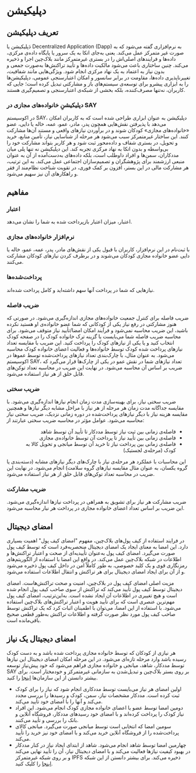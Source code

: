 <div style={{direction: 'rtl', textAlign: 'justify'}}>


#  دپلیکیشن 

## تعریف دپلیکیشن 

دَپلیکیشن یا Decentralized Application  (Dapp) به نرم‌افزاری گفته می‌شود که به صورت غیر متمرکز عمل می‌کند. یعنی به‌جای اتکا به یک سرور یا پایگاه داده‌ی مرکزی، داده‌ها و فرایندهای اصلی‌اش را در بستری غیرمتمرکز مانند بلاک‌چین اجرا و ذخیره می‌کند. چنین ساختاری باعث می‌شود مالکیت داده‌ها و تأیید تراکنش‌ها به‌صورت جمعی و بدون نیاز به اعتماد به یک نهاد مرکزی انجام شود. ویژگی‌هایی مانند شفافیت، تغییرناپذیری داده‌ها، مقاومت در برابر سانسور و امکان اعتبارسنجی عمومی، دپلیکیشن‌ها را به ابزاری پیشرو برای توسعه‌ی سیستم‌های باز و مشارکتی تبدیل کرده است؛ جایی که کاربران، نه‌تنها مصرف‌کننده، بلکه بخشی از شبکه‌ی اعتبارسنجی و تصمیم‌گیری هستند.

### دپلیکیشنِ خانواده‌های مجازی در SAY
در اکوسیستم SAY، دپلیکیشن به عنوان ابزاری طراحی شده است که به کاربران امکان می‌دهد با پذیرفتن نقش‌هایی همچون پدر، مادر، عمو، عمه، خاله یا دایی، عضو «خانواده‌های مجازی» کودکان شوند و در برآوردن نیازهای واقعی و مستند آن‌ها مشارکت کنند. این ساختار غیرمتمرکز سبب می‌شود هر مرحله از شناسایی نیاز، تأمین منابع، خرید و تحویل، در بستری شفاف و داده‌محور ثبت شود و هر کاربر بتواند مشارکت خود را بی‌واسطه و بدون اتکا به نهاد مرکزی تجربه کند.
این دپلیکیشن نه تنها پلی میان مددکاران، سمن‌ها و افراد داوطلب است، بلکه داده‌های به‌دست‌آمده از آن به عنوان منبعی ارزشمند برای پژوهشگران و تصمیم‌سازان اجتماعی عمل می‌کند. به این ترتیب، هر مشارکت مالی در این بستر، افزون بر کمک فوری، در تقویت شناخت نظام‌مند از فقر و راهکارهای آن نیز سهیم می‌شود.



## مفاهیم

### اعتبار

اعتبار، میزان اعتبار بازپرداخت شده به شما را نشان می‌دهد.


### نرم‌افزار خانواده‌های مجازی

با ثبت‌نام در این نرم‌افزار، کاربران با قبول یکی از نقش‌های مادر، پدر، عمه، عمو، خاله یا دایی عضو خانواده‌ مجازی کودکان می‌شوند و در برطرف کردن نیازهای کودکان مشارکت می‌کنند.

### پرداخت‌شده‌ها

نیازهایی که شما در پرداخت آنها سهم داشته‌اید و کامل پرداخت شده‌اند.

### ضریب فاصله

ضریب فاصله برای کنترل جمعیت خانواده‌های مجازی اندازه‌گیری می‌شود. در صورتی که هنوز مشارکتی در رفع نیاز یکی از کودکانی که شما عضو خانواده‌ی او هستید نکرده باشید، این ضریب محاسبه نمی‌شود و فرآیند امکان امضا/تأیید نیاز متوقف می‌شود. برای محاسبه ضریب فاصله شما می‌بایست یا گزینه ترک خانواده کودک را در صفحه کودک انتخاب کنید و یا یکی از نیازهای کودک را پرداخت کنید. این ضریب با مقایسه تعداد نیازهای پرداخت شده کودک توسط خانواده‌ها و فعالیت اعضای خانواده کودک محاسبه می‌شود. به عنوان مثال، با چارک‌بندی تعداد نیازهای پرداخت‌شده توسط عموها در اکوسیستم SAY، تعداد نیازهای شما در نقش عمو در یکی از چارک‌ها قرار می‌گیرد که ضریب بر اساس آن محاسبه می‌شود. در نهایت این ضریب در محاسبه تعداد توکن‌های قابل خلق از هر نیاز استفاده می‌شود.

### ضریب سختی

ضریب سختی نیاز، برای بهینه‌سازی مدت زمان انجام نیازها اندازه‌گیری می‌شود. با مقایسه جداگانه مدت زمان هر مرحله از هر نیاز با مراحل مشابه دیگر نیازها و همچنین مقایسه هزینه نیاز با دیگر نیازهای پرداخت‌شده در دوره زمانی نزدیک، ضریب سختی نیاز محاسبه می‌شود. عوامل مؤثر در محاسبه ضریب سختی عبارتند از:
<div dir="rtl" style={{textAlign: 'right', paddingRight: '20px', marginRight: 0}}>
  <ul>
    <li>فاصله‌ی زمانی بین ثبت نیاز توسط مددکار تا تأیید آن توسط شاهد</li>
    <li>فاصله‌ی زمانی بین تأیید نیاز تا پرداخت آن توسط خانواده‌ی مجازی</li>
    <li>فاصله‌ی زمانی بین پرداخت نیاز تا خرید آن توسط میانجی و تحویل کالا به کودک (مرحله‌ی لجستیک)</li>
  </ul>
</div>
   این محاسبات با عملکرد هر مرحله‌ی نیاز با چارک‌‌های دیگر نیازهای مشابه (دسته‌بندی یا گروه یکسان، به عنوان مثال مقایسه نیازهای گروه سلامت) انجام می‌شود. در نهایت این ضریب در محاسبه تعداد توکن‌های قابل خلق از هر نیاز استفاده می‌شود.

### ضریب مشارکت

ضریب مشارکت هر نیاز برای تشویق به همراهی در پرداخت نیازها اندازه‌گیری می‌شود. این ضریب بر اساس تعداد اعضای خانواده مجازی در پرداخت هر نیار محاسبه می‌شود.

## امضای دیجیتال

در فرایند استفاده از کیف ‌پول‌های بلاک‌چین، مفهوم "امضای کیف‌ پول‌" اهمیت بسیاری دارد. این امضا به معنای ایجاد یک امضای دیجیتال منحصر‌به‌فرد است که توسط کیف ‌پول‌ صورت می‌گیرد. امضای کیف پول به‌عنوان تأییدیه‌ای از صحت و اعتبار تراکنش‌ها و اطلاعات در شبکه بلاک‌چین عمل می‌کند. در واقع این امضا با استفاده از الگوریتم‌های رمزنگاری قوی و یک کلید خصوصی، به طور کاملاً امن در داخل کیف پول ذخیره می‌شود و از آن برای ایجاد امضای دیجیتال برای هر  تراکنش و انتقال اطلاعات استفاده می‌شود.

مزیت اصلی امضای کیف‌ پول در بلاک‌چین، امنیت و صحت تراکنش‌هاست. امضای دیجیتال توسط کیف ‌پول‌ تأیید می‌کند که تراکنش از سوی صاحب کیف ‌پول انجام شده است و هیچ تغییری در اطلاعات آن ایجاد نشده است. به‌این‌ترتیب، امضای کیف ‌پول مهم‌ترین عنصری است که برای تأیید هویت و اعتبار تراکنش‌های بلاک‌چین استفاده می‌شود. با استفاده از این امضا، می‌توان با اطمینان اثبات کرد که یک تراکنش توسط صاحب کیف ‌پول مورد نظر صورت گرفته و اطلاعات تراکنش به‌طور قطعی صحیح باقی‌مانده است.

## امضای دیجیتال یک نیاز

هر نیازی از کودکان که توسط خانواده مجازی پرداخت‌ شده باشد و به دست کودک رسیده باشد وارد مرحله تازه‌ای می‌شود. در این مرحله امکان امضای دیجیتال این نیازها توسط مددکار، شاهد، میانجی و خانواده مجازی فراهم می‌شود که خود پیش‌نیاز توسعه SAY بر روی بستر بلاک‌چین و تبدیل‌شدن به سازمانی غیرمتمرکز و خودمختار است. برای بیشتر دانستن از این سازمان‌ها <a href="/guide/family/blockchain.html#سازمان-خودمختار-غیرمتمرکز">اینجا</a> را کنید.

<ul style={{
  direction: 'rtl',
  textAlign: 'right',
  listStylePosition: 'inside',
  paddingRight: '20px',
  marginRight: '0'
}}>
  <li>اولین امضای هر نیاز می‌بایست توسط مددکاری انجام شود که نیاز را برای کودک ثبت کرده است. مددکار مشخصات نیاز، سمن، کودک و رسیدها را بررسی مجدد می‌کند و آنها را با امضای خود تأیید می‌کند.</li>
  <li>دومین امضا توسط عضو یا اعضای خانواده مجازی کودک انجام می‌شود. این افراد نیاز کودک را پرداخت کرده‌اند و با امضای خود رسیدهای مددکار، فروشگاه آنلاین و بانک را بررسی و تأیید می‌کنند.</li>
  <li>سومین امضا که انتخابی است توسط میانجی صورت می‌گیرد. میانجی کالای پرداخت‌شده را از فروشگاه‌ آنلاین خرید می‌کند و با امضای خود نیز خرید را تأیید می‌کند.</li>
  <li>چهارمین امضا توسط شاهد انجام می‌شود. شاهد از ابتدای ایجاد نیاز در کنار مددکار در بهبود کیفیت نیاز‌ها فعالیت می‌کند و با امضای دیجیتال نیاز، آن را تأیید نهایی می‌کند و بر روی شبکه غیرمتمرکز IPFS ذخیره می‌کند. برای بیشتر دانستن از این شبکه <a href="guide/family/blockchain.html#ipfs">اینجا</a> را کلیک کنید.</li>
</ul>

</div>

